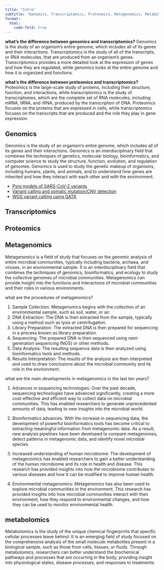 ```yaml
---
title: "Intro"
subtitle: "Genomics, Transcriptomics, Proteomics, Metagenomics, Metabolomics, and more"
format:
  html:
    code-fold: true
---
```


**what's the difference between genomics and transcriptomics?** Genomics is the study of an organism's entire genome, which includes all of its genes and their interactions. Transcriptomics is the study of all of the transcripts, or RNA molecules, that are produced from an organism's genes. Transcriptomics provides a more detailed look at the expression of genes and how they are regulated, while genomics looks at the entire genome and how it is organized and functions.

**what's the difference between proteomics and transcriptomics?** Proteomics is the large-scale study of proteins, including their structure, function, and interactions, while transcriptomics is the study of transcriptomes, which are the complete set of RNA molecules, including mRNA, tRNA, and rRNA, produced by the transcription of DNA. Proteomics focuses on the proteins that are expressed in cells, while transcriptomics focuses on the transcripts that are produced and the role they play in gene expression.

## Genomics

Genomics is the study of an organism's entire genome, which includes all of its genes and their interactions. Genomics is an interdisciplinary field that combines the techniques of genetics, molecular biology, bioinformatics, and computer science to study the structure, function, evolution, and regulation of genomes. Genomics is used to study the genetic makeup of organisms, including humans, plants, and animals, and to understand how genes are inherited and how they interact with each other and with the environment.

- [Pyro models of SARS-CoV-2 variants](01_pyro_cov.ipynb)
- [Variant calling and somatic mutation/CNV detection](01_varscan.ipynb)
- [WGS variant calling using GATK](01_wgs.ipynb)

## Transcriptomics

## Proteomics

## Metagenomics

Metagenomics is a field of study that focuses on the genomic analysis of entire microbial communities, typically including bacteria, archaea, and viruses, in an environmental sample. It is an interdisciplinary field that combines the techniques of genomics, bioinformatics, and ecology to study the collective genomes of microbial communities. Metagenomics can provide insight into the functions and interactions of microbial communities and their roles in various environments.

what are the procedures of metagenomics?

1. Sample Collection: Metagenomics begins with the collection of an environmental sample, such as soil, water, or air.
2. DNA Extraction: The DNA is then extracted from the sample, typically using a method such as lysis or centrifugation.
3. Library Preparation: The extracted DNA is then prepared for sequencing in a process known as library preparation.
4. Sequencing: The prepared DNA is then sequenced using next-generation sequencing (NGS) or other methods.
5. Data Analysis: The resulting sequence data is then analyzed using bioinformatics tools and methods.
6. Results Interpretation: The results of the analysis are then interpreted and used to draw conclusions about the microbial community and its role in the environment.

what are the main developments in metagenomics in the last ten years?

1. Advances in sequencing technologies: Over the past decade, sequencing technologies have advanced significantly, creating a more cost-effective and efficient way to collect data on microbial communities. This has enabled researchers to generate unprecedented amounts of data, leading to new insights into the microbial world.

2. Bioinformatics advances: With the increase in sequencing data, the development of powerful bioinformatics tools has become critical to extracting meaningful information from metagenomic data. As a result, new analysis pipelines have been developed to compare metagenomes, detect patterns in metagenomic data, and identify novel microbial species.

3. Increased understanding of human microbiome: The development of metagenomics has enabled researchers to gain a better understanding of the human microbiome and its role in health and disease. This research has provided insights into how the microbiome contributes to various diseases and how it can be modified to improve human health.

4. Environmental metagenomics: Metagenomics has also been used to explore microbial communities in the environment. This research has provided insights into how microbial communities interact with their environment, how they respond to environmental changes, and how they can be used to monitor environmental health.


## metabolomics

Metabolomics is the study of the unique chemical fingerprints that specific cellular processes leave behind. It is an emerging field of study focused on the comprehensive analysis of the small molecule metabolites present in a biological sample, such as those from cells, tissues, or fluids. Through metabolomics, researchers can better understand the biochemical pathways and processes that are occurring in the body, providing insight into physiological states, disease processes, and responses to treatments.
